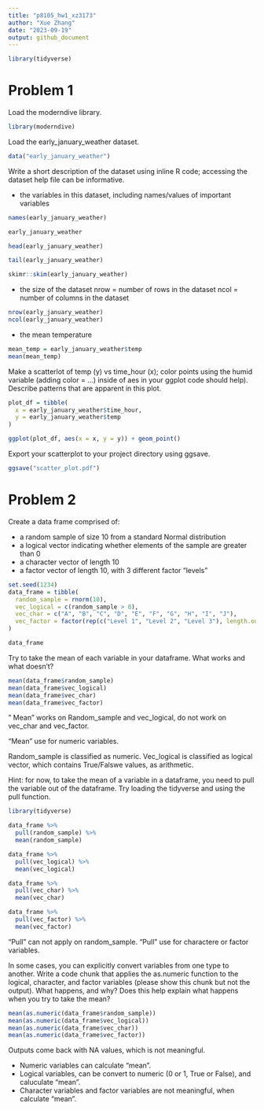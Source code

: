 ```yaml
---
title: "p8105_hw1_xz3173"
author: "Xue Zhang"
date: "2023-09-19"
output: github_document
---
```


```r
library(tidyverse)
```

# Problem 1

Load the moderndive library.

```r
library(moderndive)
```

Load the early_january_weather dataset.

```r
data("early_january_weather")
```

Write a short description of the dataset using inline R code; accessing the dataset help file can be informative. 

* the variables in this dataset, including names/values of important variables


```r
names(early_january_weather)
```

```r
early_january_weather
```

```r
head(early_january_weather)
```


```r
tail(early_january_weather)
```


```r
skimr::skim(early_january_weather)
```

* the size of the dataset
nrow = number of rows in the dataset
ncol = number of columns in the dataset

```r
nrow(early_january_weather)
ncol(early_january_weather)
```

* the mean temperature

```r
mean_temp = early_january_weather$temp
mean(mean_temp)
```


Make a scatterlot of temp (y) vs time_hour (x); color points using the humid variable (adding color = ...) inside of aes in your ggplot code should help). Describe patterns that are apparent in this plot.

```r
plot_df = tibble(
  x = early_january_weather$time_hour,
  y = early_january_weather$temp
)

ggplot(plot_df, aes(x = x, y = y)) + geom_point()
```

Export your scatterplot to your project directory using ggsave.


```r
ggsave("scatter_plot.pdf")
```



# Problem 2

Create a data frame comprised of:

* a random sample of size 10 from a standard Normal distribution
* a logical vector indicating whether elements of the sample are greater than 0
* a character vector of length 10
* a factor vector of length 10, with 3 different factor "levels"



```r
set.seed(1234)
data_frame = tibble(
  random_sample = rnorm(10),
  vec_logical = c(random_sample > 0),
  vec_char = c("A", "B", "C", "D", "E", "F", "G", "H", "I", "J"),
  vec_factor = factor(rep(c("Level 1", "Level 2", "Level 3"), length.out = 10))
)

data_frame
```

Try to take the mean of each variable in your dataframe. What works and what doesn’t?

```r
mean(data_frame$random_sample)
mean(data_frame$vec_logical)
mean(data_frame$vec_char)
mean(data_frame$vec_factor)
```

" Mean" works on Random_sample and vec_logical, do not work on vec_char and vec_factor.

"Mean" use for numeric variables.

Random_sample is classified as numeric.
Vec_logical is classified as logical vector, which contains True/Falswe values, as arithmetic.

Hint: for now, to take the mean of a variable in a dataframe, you need to pull the variable out of the dataframe. Try loading the tidyverse and using the pull function.

```r
library(tidyverse)
```




```r
data_frame %>%
  pull(random_sample) %>%
  mean(random_sample)
```

```r
data_frame %>%
  pull(vec_logical) %>%
  mean(vec_logical)
```

```r
data_frame %>%
  pull(vec_char) %>%
  mean(vec_char)
```



```r
data_frame %>%
  pull(vec_factor) %>%
  mean(vec_factor)
```


"Pull" can not apply on random_sample.
"Pull" use for charactere or factor variables.


In some cases, you can explicitly convert variables from one type to another. Write a code chunk that applies the as.numeric function to the logical, character, and factor variables (please show this chunk but not the output). What happens, and why? Does this help explain what happens when you try to take the mean?


```r
mean(as.numeric(data_frame$random_sample))
mean(as.numeric(data_frame$vec_logical))
mean(as.numeric(data_frame$vec_char))
mean(as.numeric(data_frame$vec_factor))
```

Outputs come back with NA values, which is not meaningful.

* Numeric variables can calculate "mean".
* Logical variables, can be convert to numeric (0 or 1, True or False), and caluculate "mean".
* Character variables and factor variables are not meaningful, when calculate "mean".


